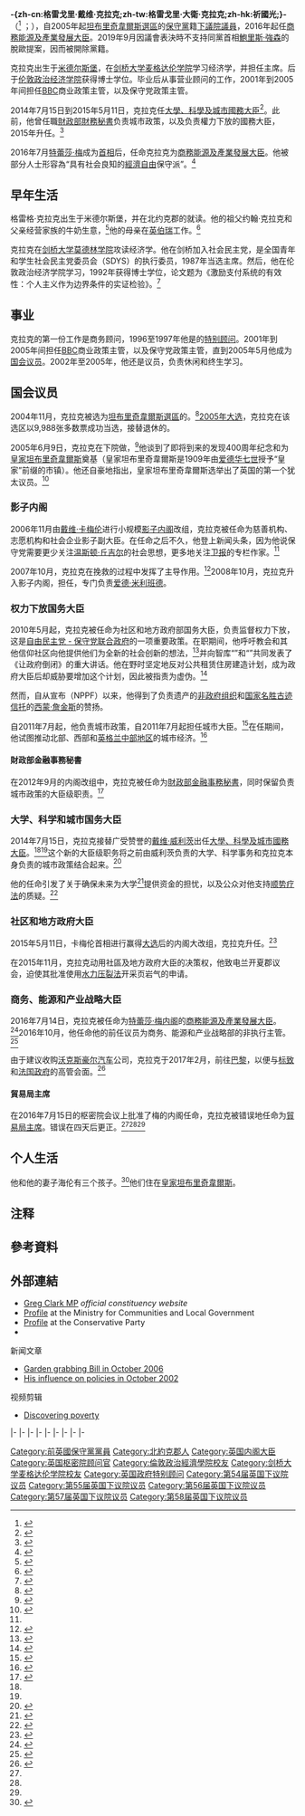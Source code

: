 {{not|克拉克·格雷格}}
{{NoteTA
|G1=PoliticiansUK
|G2=UK Government
|1=zh-cn:格雷格·克拉克;zh-tw:格雷格·克拉克;zh-hk:祈國光;
|2=zh-cn:戴维·卡梅伦;zh-hk:甘民樂;
|3=zh:克拉克;zh-hk:祈國光;
}}
{{Infobox officeholder
|name             = 格雷格·克拉克 <small>閣下<br/>The Rt Hon. Greg Clark {{post-nominals|country=GBR|MP}}
|image            = Official portrait of Greg Clark crop 2.jpg
|office           = [[商務能源及產業發展大臣|商務能源及產業發展大臣]]
|monarch          = [[伊利沙伯二世|伊利沙伯二世]]
|primeminister    = [[文翠珊|文翠珊]]
|term_start       = 2016年7月14日
|term_end         = 2019年7月24日
|predecessor      = [[萨吉德·贾伟德|萨吉德·贾伟德]]{{small|（商業創新及技能）}}<br>[[安珀·路德|安珀·路德]]{{small|（{{le|能源及氣候變化大臣|Secretary of State for Energy and Climate Change|能源及氣候變化}}）}}
|successor        = [[利雅華|利雅華]]
|office1          = [[貿易局主席|貿易局主席]]{{efn-lg|枢密院的错误任命4天后才被纠正。<ref name="auto">{{cite news|last1=May|first1=Callum|title=Minister Greg Clark was briefly given wrong job|url=http://www.bbc.co.uk/news/uk-politics-36869726|accessdate=22 July 2016|publisher=BBC News|date=22 July 2016|archive-date=2016-07-24|archive-url=https://web.archive.org/web/20160724033143/http://www.bbc.co.uk/news/uk-politics-36869726|dead-url=no}}</ref><ref name="auto1">{{cite web|last1=Tilbrook|first1=Richard|title=Business Transacted and Orders Approved at the Privy Council Held by the Queen at Buckingham Palace on 15th July 2016|url=https://privycouncil.independent.gov.uk/wp-content/uploads/2016/07/List-of-Business-15-July-2016.pdf|publisher=Privy Council Office|accessdate=22 July 2016|format=PDF|date=15 July 2016|archive-date=2017-01-03|archive-url=https://web.archive.org/web/20170103052824/https://privycouncil.independent.gov.uk/wp-content/uploads/2016/07/List-of-Business-15-July-2016.pdf|dead-url=no}}</ref><ref name="auto2">{{cite web|last1=Tilbrook|first1=Richard|title=Business Transacted and Orders Approved at the Privy Council Held by the Queen at Buckingham Palace on 19th July 2016|url=https://privycouncil.independent.gov.uk/wp-content/uploads/2016/07/2016-07-19-List-of-business.pdf|publisher=Privy Council Office|accessdate=22 July 2016|format=PDF|date=19 July 2016|archive-date=2017-01-03|archive-url=https://web.archive.org/web/20170103053105/https://privycouncil.independent.gov.uk/wp-content/uploads/2016/07/2016-07-19-List-of-business.pdf|dead-url=no}}</ref>}}
|monarch1         = [[伊利沙伯二世|伊利沙伯二世]]
|primeminister1   = [[戴维·卡梅伦|戴维·卡梅伦]]
|term_start1      = 2016年7月14日
|term_end1        = 2016年7月19日
|predecessor1     = [[萨吉德·贾伟德|萨吉德·贾伟德]]
|successor1       = [[利亚姆·福克斯|利亚姆·福克斯]]
|office2          = [[房屋、社區及地方政府事務大臣|社區及地方政府大臣]]
|monarch2       = [[伊利沙伯二世|伊利沙伯二世]]
|primeminister2   = [[戴维·卡梅伦|戴维·卡梅伦]]
|term_start2      = 2015年5月11日
|term_end2        = 2016年7月14日
|predecessor2     = [[白高志|埃里克·皮克爾斯]]
|successor2       = [[萨吉德·贾伟德|萨吉德·贾伟德]]
|office3          = [[大學國務大臣|大學、科學及城市國務大臣]]
|monarch3         = [[伊利沙伯二世|伊利沙伯二世]]
|primeminister3   = [[戴维·卡梅伦|戴维·卡梅伦]]
|1blankname3      = 大臣
|1namedata3       = [[温斯·凯博|温斯·凯博]]
|term_start3      = 2014年7月15日
|term_end3        = 2015年5月11日
|predecessor3     = [[韋力生|韋力生]]
|successor3       = [[約·約翰遜|約·約翰遜]]{{small|（大學及科學）}}
|office4          = [[內閣辦公室|城市及憲法國務大臣]]
|monarch4         = [[伊利沙伯二世|伊利沙伯二世]]
|primeminister4   = [[戴维·卡梅伦|戴维·卡梅伦]]
|1blankname4      = 大臣
|1namedata4       = [[弗朗西斯·莫德|弗朗西斯·莫德]]
|term_start4      = 2013年10月7日
|term_end4        = 2015年5月11日
|predecessor4     = {{le|克洛依·史密斯|Chloe Smith}}{{small|（政治及憲法改革）}}
|successor4       = 懸空
|office5          = [[財政部金融事務秘書|財政部金融事務秘書]]
|monarch5         = [[伊利沙伯二世|伊利沙伯二世]]
|primeminister5   = [[戴维·卡梅伦|戴维·卡梅伦]]
|1blankname5      = 大臣
|1namedata5       = [[乔治·奥斯本|乔治·奥斯本]]
|term_start5      = 2012年9月4日
|term_end5        = 2013年10月7日
|predecessor5     = {{le|馬克·霍班|Mark Hoban}}
|successor5       = [[萨吉德·贾伟德|萨吉德·贾伟德]]
|office6          = {{le|社區及地方政府部|Department for Communities and Local Government|權力下放國務大臣}}
|monarch6         = [[伊利沙伯二世|伊利沙伯二世]]
|primeminister6   = [[戴维·卡梅伦|戴维·卡梅伦]]
|1blankname6      = 大臣
|1namedata6       = [[埃里克·皮克尔斯|埃里克·皮克尔斯]]
|term_start6      = 2010年5月13日
|term_end6        = 2012年9月4日
|predecessor6     = 職位創設
|successor6       = [[尼古拉斯·博爾斯|尼古拉斯·博爾斯]]
|office7          = {{le|影子內閣能源及氣候變化大臣|Shadow Secretary of State for Energy and Climate Change}}
|leader7          = [[戴维·卡梅伦|戴维·卡梅伦]]
|1blankname7      = 专门负责
|1namedata7       = [[爱德·米利班德|爱德·米利班德]]
|term_start7      = 2008年10月6日
|term_end7        = 2010年5月11日
|predecessor7     = 職位創設
|successor7       = [[文立彬|文立彬]]
|office8          = [[坦布里奇韋爾斯_(英國國會選區)|坦布里奇韋爾斯選區]]<br>[[國會議員|下議院議員]]
|term_start8      = 2005年5月5日
|term_end8        = 
|predecessor8     = {{le|阿奇·諾曼|Archie Norman}}
|successor8       = 
|majority8        = 15,576（30.9%）
|birth_date       = {{birth date and age|1967|8|28|df=y}}
|birth_place      = {{UK}}[[北約克郡|北約克郡]][[米德爾斯堡|米德爾斯堡]]
|death_date       = 
|death_place      = 
|party            = 社会民主党{{small|(1988年之前)}}<br />[[保守黨_(英國)|保守黨]]{{small|(1988年之后)}}
|spouse           = 海倫（Helen Clark）
|alma_mater       = [[剑桥大学莫德林学院|剑桥大学莫德林学院]]<br>[[倫敦政治經濟學院|倫敦政治經濟學院]]
|religion         = [[罗马天主教|罗马天主教]] <ref>List of Catholic MPs<br>http://www.thetablet.co.uk/news/2380/0/fall-in-number-of-catholic-mps-in-the-house-of-commons-ahead-of-landmark-debate-on-assisted-dying {{Wayback|url=http://www.thetablet.co.uk/news/2380/0/fall-in-number-of-catholic-mps-in-the-house-of-commons-ahead-of-landmark-debate-on-assisted-dying |date=20171011221150 }}</ref>
|website          = [http://www.gregclark.org 官方網站]
}}

'''-{zh-cn:格雷戈里·戴维·克拉克;zh-tw:格雷戈里·大衛·克拉克;zh-hk:祈國光;}-'''（{{lang-en|Gregory David Clark}}<ref>{{London Gazette |issue=59418 |date=13 May 2010 |startpage=8743}}</ref> {{post-nominals|country=GBR|size=100%|PC|MP}}；{{bd|1967年|8月28日||catIdx=C}}），自2005年起[[坦布里奇韋爾斯_(英國國會選區)|坦布里奇韋爾斯選區]]的[[保守黨_(英國)|保守黨]]籍[[國會議員|下議院議員]]，2016年起任[[商務能源及產業發展大臣|商務能源及產業發展大臣]]。2019年9月因議會表決時不支持同黨首相[[鮑里斯·強森|鮑里斯·強森]]的脫歐提案，因而被開除黨籍。

克拉克出生于[[米德尔斯堡|米德尔斯堡]]，在[[剑桥大学麦格达伦学院|剑桥大学麦格达伦学院]]学习经济学，并担任{{le|剑桥大学学生社会民主党|Cambridge Student Liberal Democrats}}主席。后于[[伦敦政治经济学院|伦敦政治经济学院]]获得博士学位。毕业后从事营业顾问的工作，2001年到2005年间担任[[BBC|BBC]]商业政策主管，以及保守党政策主管。

2014年7月15日到2015年5月11日，克拉克任[[大學國務大臣|大學、科學及城市國務大臣]]<ref name=science_minister>{{cite news |url=http://www.bbc.co.uk/news/uk-politics-28302487 |title=Michael Gove moved to chief whip in cabinet reshuffle |publisher=[[BBC_News|BBC News]] |date=15 July 2014 |accessdate=15 July 2014 |archive-date=2015-04-19 |archive-url=https://web.archive.org/web/20150419114640/http://www.bbc.co.uk/news/uk-politics-28302487 |dead-url=no }}</ref>。此前，他曾任職[[財政部財務秘書|財政部財務秘書]]负责城市政策，以及{{le|社區及地方政府部|Department for Communities and Local Government}}负责權力下放的國務大臣，2015年升任{{le|社區及地方政府大臣|Secretary of State for Communities and Local Government}}。<ref>{{cite web|url=https://www.gov.uk/government/ministers|title=Ministers - GOV.UK|publisher=|accessdate=2015-05-20|archive-date=2015-06-02|archive-url=https://web.archive.org/web/20150602172357/https://www.gov.uk/government/ministers|dead-url=no}}</ref>

2016年7月[[特蕾莎·梅|特蕾莎·梅]]成为[[英国首相|首相]]后，任命克拉克为[[商務能源及產業發展大臣|商務能源及產業發展大臣]]。他被部分人士形容為“具有社会良知的[[經濟自由主義|經濟自由]]保守派”。<ref name="autogenerated1">{{cite news |author= |url=http://www.ft.com/cms/s/0/19dff8ce-2089-11df-bf2d-00144feab49a.html |title=A Conservative Who’s Who |newspaper=[[Financial_Times|Financial Times]] |date=10 May 2010 |accessdate=15 July 2014 |archive-date=2010-05-10 |archive-url=https://web.archive.org/web/20100510014817/http://www.ft.com/cms/s/0/19dff8ce-2089-11df-bf2d-00144feab49a.html |dead-url=no }}</ref>

== 早年生活 ==

格雷格·克拉克出生于米德尔斯堡，并在北约克郡的{{le|南岸 (北约克郡)|South Bank, North Yorkshire|南岸}}{{le|圣彼得罗马天主教学校|St Peter's Catholic Voluntary Academy}}就读。他的祖父约翰·克拉克和父亲经营家族的牛奶生意，<ref>{{cite web |url=http://www.platform10.org/2012/04/greg-clark-mp-from-middlesbrough-to-minister-for-giving-power-to-the-people |title=Greg Clark MP – From Middlesbrough to Minister for Giving Power to the People |publisher=Platform 10 |date=20 April 2012 |accessdate=15 July 2014 |deadurl=yes |archiveurl=https://web.archive.org/web/20140726134831/http://www.platform10.org/2012/04/greg-clark-mp-from-middlesbrough-to-minister-for-giving-power-to-the-people/ |archivedate=2014年7月26日 }}</ref>他的母亲在[[英伯瑞|英伯瑞]]工作。<ref>{{cite web |url=http://conservativehome.blogs.com/interviews/2010/04/paul-goodman-interviews-greg-clark.html |title=Paul Goodman interviews Greg Clark |publisher=[[Conservative_Home|Conservative Home]] |date=1 April 2010 |accessdate=15 July 2014 |archive-date=2014-07-20 |archive-url=https://web.archive.org/web/20140720013219/http://conservativehome.blogs.com/interviews/2010/04/paul-goodman-interviews-greg-clark.html |dead-url=no }}</ref>

克拉克在[[剑桥大学莫德林学院|剑桥大学莫德林学院]]攻读经济学。他在剑桥加入社会民主党，是全国青年和学生社会民主党委员会（SDYS）的执行委员，1987年当选{{le|剑桥大学学生社会民主党|Cambridge Student Liberal Democrats}}主席。然后，他在伦敦政治经济学院学习，1992年获得博士学位，论文题为《激励支付系统的有效性：个人主义作为边界条件的实证检验》。<ref>{{cite web|url=http://librarysearch.lse.ac.uk/primo_library/libweb/action/dlDisplay.do?vid=44LSE_VU1&search_scope=default_scope&docId=44LSE_ALMA_DS21114481890002021&fn=permalink|title=The effectiveness of incentive payment systems: an empirical test of individualism as a boundary condition.|first=David Gregory|last=Clark|date=1 January 1992|publisher=PhD thesis 1992 LSE|via=librarysearch.lse.ac.uk|accessdate=2017-04-18|archive-date=2018-11-06|archive-url=https://web.archive.org/web/20181106190536/http://librarysearch.lse.ac.uk/primo_library/libweb/action/dlDisplay.do?vid=44LSE_VU1&search_scope=default_scope&docId=44LSE_ALMA_DS21114481890002021&fn=permalink|dead-url=no}}</ref>

== 事业 ==

克拉克的第一份工作是商务顾问，1996至1997年他是{{le|贸易和工业大臣|Secretary of State for Business, Energy and Industrial Strategy}}{{le|伊恩·兰|Ian Lang, Baron Lang of Monkton}}的[[特别顾问|特别顾问]]。2001年到2005年间担任[[BBC|BBC]]商业政策主管，以及保守党政策主管，直到2005年5月他成为[[英国国会议员|国会议员]]。2002年至2005年，他还是{{le|威斯敏斯特市议会|Westminster City Council}}议员，负责休闲和终生学习。

== 国会议员 ==

2004年11月，克拉克被选为[[坦布里奇韋爾斯_(英國國會選區)|坦布里奇韋爾斯選區]]的{{le|潜在候选人|Prospective parliamentary candidate}}。<ref>{{cite web|url=http://www.kentonline.co.uk/tunbridge-wells/news/tories-pick-general-election-can-a15934/|title=Tories pick general election candidate|publisher=kentonline.co.uk|date=3 December 2004|accessdate=26 December 2016|archive-date=2016-12-26|archive-url=https://web.archive.org/web/20161226223001/http://www.kentonline.co.uk/tunbridge-wells/news/tories-pick-general-election-can-a15934/|dead-url=no}}</ref>[[2005年英国大选|2005年大选]]，克拉克在该选区以9,988张多数票成功当选，接替退休的{{le|阿奇·諾曼|Archie Norman}}。

2005年6月9日，克拉克在下院做{{le|首次发言|Maiden speech}}，<ref>{{cite web|url=http://www.publications.parliament.uk/pa/cm200506/cmhansrd/cm050609/debtext/50609-21.htm#50609-21_spnew2 |accessdate=5 February 2016 |deadurl=yes |archiveurl=https://web.archive.org/web/20070311144430/http://www.publications.parliament.uk/pa/cm200506/cmhansrd/cm050609/debtext/50609-21.htm |archivedate=11 March 2007 |title=9 Jun 2005 : Column 1440 }}</ref>他谈到了即将到来的{{le|达德利·诺斯男爵|Dudley North, 3rd Baron North}}发现{{le|铁泉|Chalybeate}}400周年纪念和为[[皇家唐桥井|皇家坦布里奇韋爾斯]]奠基（皇家坦布里奇韋爾斯是1909年由[[爱德华七世|爱德华七世]]授予“皇家”前缀的市镇）。他还自豪地指出，皇家坦布里奇韋爾斯选举出了英国的第一个犹太议员。<ref>{{cite web|url=http://www.theyworkforyou.com/debate/?id=2005-06-09a.1440.0|title=Greg Clark maiden speech|publisher=theyworkforyou.com|date=9 June 2005|accessdate=4 August 2012|archive-date=2014-07-22|archive-url=https://web.archive.org/web/20140722083619/http://www.theyworkforyou.com/debate/?id=2005-06-09a.1440.0|dead-url=no}}</ref>

=== 影子内阁 ===

2006年11月由[[戴维·卡梅伦|戴维·卡梅伦]]进行小规模[[官方反對黨影子內閣_(英國)|影子内阁]]改组，克拉克被任命为慈善机构、志愿机构和社会企业影子副大臣。在任命之后不久，他登上新闻头条，因为他说保守党需要更少关注[[温斯顿·丘吉尔|温斯顿·丘吉尔]]的社会思想，更多地关注[[卫报|卫报]]的专栏作家{{le|柏莉·汤因比|Polly Toynbee}}。<ref name="autogenerated1"/>

2007年10月，克拉克在挽救{{le|坦布里奇韋爾斯顺势疗法医院|Tunbridge Wells Homeopathic Hospital}}的过程中发挥了主导作用。<ref>{{cite web|title=Postcode lottery for homeopathic treatment|url=http://www.kentnews.co.uk/news/postcode_lottery_for_homeopathic_treatment_1_1033474|work=[[Kent_News|Kent News]]|accessdate=16 July 2014|date=12 October 2007|deadurl=yes|archiveurl=https://web.archive.org/web/20140722150027/http://www.kentnews.co.uk/news/postcode_lottery_for_homeopathic_treatment_1_1033474|archivedate=2014年7月22日|df=}}</ref>2008年10月，克拉克升入影子内阁，担任{{le|影子能源和气候变化大臣|Secretary of State for Energy and Climate Change}}，专门负责[[爱德·米利班德|爱德·米利班德]]。

=== 权力下放国务大臣 ===

2010年5月起，克拉克被任命为社区和地方政府部国务大臣，负责监督权力下放，这是[[第一次戴维·卡梅伦内阁|自由民主党 - 保守党联合政府]]的一项重要政策。在职期间，他呼吁教会和其他信仰社区向他提供他们为全新的社会创新的想法，<ref>{{cite news |first=Greg |last=Clark |url=http://www.catholicherald.co.uk/commentandblogs/2010/07/30/it%e2%80%99s-time-for-government-to-stop-getting-in-your-way/ |title=It's time for Government to stop getting in your way |newspaper=[[Catholic_Herald|Catholic Herald]] |date=30 July 2010 |accessdate=15 July 2014 |archive-url=https://web.archive.org/web/20160527051012/http://www.catholicherald.co.uk/commentandblogs/2010/07/30/it%E2%80%99s-time-for-government-to-stop-getting-in-your-way/ |archive-date=2016-05-27 |dead-url=yes }}</ref>并向智库“{{le|中央论坛|CentreForum}}”和“{{le|政策交流|Policy Exchange}}”共同发表了《让政府倒闭》的重大讲话。他在野时坚定地反对公共租赁住房建造计划，成为政府大臣后却威胁要增加这个计划，因此被指责为虚伪。<ref>{{cite news |author=Countryside |url=http://www.telegraph.co.uk/earth/countryside/8720274/Rural-Britain-prepares-for-the-bulldozers.html |title=Rural Britain prepares for the bulldozers |newspaper=[[The_Daily_Telegraph|The Telegraph]] |date=24 August 2011 |accessdate=15 July 2014 |archive-date=2014-04-16 |archive-url=https://web.archive.org/web/20140416182750/http://www.telegraph.co.uk/earth/countryside/8720274/Rural-Britain-prepares-for-the-bulldozers.html |dead-url=no }}</ref>

然而，自从宣布{{le|国家规划政策框架|National Planning Policy Framework}}（NPPF）以来，他得到了负责遗产的[[非政府组织|非政府组织]]和[[国家名胜古迹信托|国家名胜古迹信托]]的[[西蒙·詹金斯|西蒙·詹金斯]]的赞扬。

自2011年7月起，他负责城市政策，自2011年7月起担任城市大臣。<ref>{{cite news|first=Kate|last=McCann|url=https://www.theguardian.com/local-government-network/2011/jul/20/greg-clark-appointed-minister-for-cities|title=Greg Clark appointed minister for cities|newspaper=[[The_Guardian|The Guardian]]|date=20 July 2011|accessdate=15 July 2014|archive-date=2017-05-24|archive-url=https://web.archive.org/web/20170524215825/https://www.theguardian.com/local-government-network/2011/jul/20/greg-clark-appointed-minister-for-cities|dead-url=no}}</ref>在任期间，他试图推动北部、西部和[[英格兰中部地区|英格兰中部地区]]的城市经济。<ref>{{cite news |last=Clark |first=Greg |url=https://www.theguardian.com/uk/the-northerner/2011/dec/09/cities-deal-greg-clark-nick-clegg-mayors |title=A genuine New Deal is on offer for cities which take up our challenge |newspaper=[[The_Guardian|The Guardian]] |date=9 December 2011 |accessdate=15 July 2014 |archive-date=2017-04-18 |archive-url=https://web.archive.org/web/20170418165410/https://www.theguardian.com/uk/the-northerner/2011/dec/09/cities-deal-greg-clark-nick-clegg-mayors |dead-url=no }}</ref>{{third-party-inline|date=2014年7月}}

==== 財政部金融事務秘書 ====

在2012年9月的内阁改组中，克拉克被任命为[[財政部金融事務秘書|財政部金融事務秘書]]，同时保留负责城市政策的大臣级职责。<ref>{{cite web|url=http://www.gregclark.org/about-greg/|title=Greg Clark – About Greg|work=gregclark.org|accessdate=2017-04-18|archive-date=2017-04-19|archive-url=https://web.archive.org/web/20170419060437/http://www.gregclark.org/about-greg|dead-url=no}}</ref>

=== 大学、科学和城市国务大臣 ===

2014年7月15日，克拉克接替广受赞誉的[[戴维·威利茨|戴维·威利茨]]出任[[大學國務大臣|大學、科學及城市國務大臣]]。<ref name=science_minister/><ref name=ghosh_appointment/>这个新的大臣级职务将之前由威利茨负责的大学、科学事务和克拉克本身负责的城市政策结合起来。<ref>{{cite news|last1=Watt|first1=Nicholas|last2=Wintour|first2=Patrick|title=Michael Gove demoted to chief whip as Cameron shows no sentimentality|url=https://www.theguardian.com/politics/2014/jul/15/michael-gove-chief-whip-david-cameron-reshuffle-cabinet|accessdate=15 July 2014|work=[[The_Guardian|The Guardian]]|date=15 July 2014|archive-date=2016-06-10|archive-url=https://web.archive.org/web/20160610002453/http://www.theguardian.com/politics/2014/jul/15/michael-gove-chief-whip-david-cameron-reshuffle-cabinet|dead-url=no}}</ref>

他的任命引发了关于确保未来为大学<ref>{{cite news|last1=Shaw|first1=Claire|last2=Ratcliffe|first2=Rebecca|title=Greg Clark appointed universities and science minister|url=https://www.theguardian.com/higher-education-network/blog/2014/jul/15/greg-clark-replaces-david-willetts-new-universities-science-minister-reaction|accessdate=15 July 2014|work=[[The_Guardian|The Guardian]]|date=15 July 2014|archive-date=2017-04-18|archive-url=https://web.archive.org/web/20170418165148/https://www.theguardian.com/higher-education-network/blog/2014/jul/15/greg-clark-replaces-david-willetts-new-universities-science-minister-reaction|dead-url=no}}</ref>提供资金的担忧，以及公众对他支持[[顺势疗法|顺势疗法]]的质疑。<ref name=ghosh_appointment>{{cite news|last1=Ghosh|first1=Pallab|authorlink1=Pallab Ghosh|title=Science minister has tough job to follow|url=http://www.bbc.co.uk/news/science-environment-28317883|accessdate=15 July 2014|publisher=[[BBC_News|BBC News]]|date=15 July 2014|archive-date=2017-08-06|archive-url=https://web.archive.org/web/20170806190720/http://www.bbc.co.uk/news/science-environment-28317883|dead-url=no}}</ref>

=== 社区和地方政府大臣 ===

2015年5月11日，卡梅伦首相进行赢得[[2015年英国大选|大选]]后的内阁大改组，克拉克升任{{le|社區及地方政府大臣|Secretary of State for Communities and Local Government}}。<ref>{{cite web|title=Secretary of State for Communities and Local Government The Rt Hon Greg Clark MP|url=https://www.gov.uk/government/people/greg-clark|publisher=gov.uk|date=11 May 2015|accessdate=11 May 2015|archive-date=2017-05-09|archive-url=https://web.archive.org/web/20170509172818/https://www.gov.uk/government/people/greg-clark|dead-url=no}}</ref>

在2015年11月，克拉克动用社區及地方政府大臣的决策权，他致电兰开夏郡议会，迫使其批准{{le|夸德里拉资源公司|Cuadrilla Resources}}使用[[水力压裂|水力压裂法]]开采页岩气的申请。{{citation needed|date=July 2016}}

=== 商务、能源和产业战略大臣 ===

2016年7月14日，克拉克被任命为[[特蕾莎·梅内阁|特蕾莎·梅内阁]]的[[商務能源及產業發展大臣|商務能源及產業發展大臣]]。<ref>{{cite news|title=May adds energy policy to Business department|url=http://www.bbc.co.uk/news/business-36798836|accessdate=22 July 2016|work=BBC News|publisher=BBC News|date=14 July 2016|archive-date=2016-10-17|archive-url=https://web.archive.org/web/20161017175359/http://www.bbc.co.uk/news/business-36798836|dead-url=no}}</ref>2016年10月，他任命他的前任议员{{le|阿奇·諾曼|Archie Norman}}为商务、能源和产业战略部的非执行主管。<ref>{{cite web|url=https://www.gov.uk/government/news/business-secretary-appoints-archie-norman-as-lead-non-executive-board-member|title=Business Secretary appoints Archie Norman as Lead Non-Executive Board Member|publisher=www.gov.uk|date=3 October 2016|accessdate=2017-04-18|archive-date=2016-12-26|archive-url=https://web.archive.org/web/20161226145207/https://www.gov.uk/government/news/business-secretary-appoints-archie-norman-as-lead-non-executive-board-member|dead-url=no}}</ref>

由于建议收购[[佛賀汽車|沃克斯豪尔汽车]]公司，克拉克于2017年2月，前往[[巴黎|巴黎]]，以便与[[標緻汽車|标致]]和[[法国政府|法国政府]]的高管会面。<ref>{{cite web|url=http://www.independent.co.uk/news/business/comment/vauxhall-dead-peugeot-chrysler-car-company-uk-motorist-a7580476.html|title=Don't bother reading further – Vauxhall is dead|publisher=www.independent.co.uk|date=14 February 2017|accessdate=16 February 2017|archive-date=2017-03-02|archive-url=https://web.archive.org/web/20170302175221/http://www.independent.co.uk/news/business/comment/vauxhall-dead-peugeot-chrysler-car-company-uk-motorist-a7580476.html|dead-url=no}}</ref>

==== 貿易局主席 ====

在2016年7月15日的枢密院会议上批准了梅的内阁任命，克拉克被错误地任命为[[貿易局主席|貿易局主席]]。错误在四天后更正。<ref name="auto"/><ref name="auto1"/><ref name="auto2"/>

== 个人生活 ==

他和他的妻子海伦有三个孩子。<ref>{{cite news|last1=Merrick|first1=Jane|title=Greg Clark: Global warming is not on our back burner|url=http://www.independent.co.uk/news/people/profiles/greg-clark-global-warming-is-not-on-our-back-burner-1797308.html|accessdate=20 March 2015|work=Independent|date=4 October 2009|archive-date=2017-01-26|archive-url=https://web.archive.org/web/20170126135600/http://www.independent.co.uk/news/people/profiles/greg-clark-global-warming-is-not-on-our-back-burner-1797308.html|dead-url=no}}</ref>他们住在[[皇家唐桥井|皇家坦布里奇韋爾斯]]。

== 注释 ==
{{notelist-lg}}

==參考資料==
{{Reflist|30em}}

==外部連結==
*[http://www.gregclark.org Greg Clark MP] {{Wayback|url=http://www.gregclark.org/ |date=20170503060655 }} ''official constituency website''
*[https://web.archive.org/web/20100518164105/http://www.communities.gov.uk/profiles/corporate/gregclark Profile] at the Ministry for Communities and Local Government
*[https://web.archive.org/web/20110925200540/http://www.conservatives.com/People/Members_of_Parliament/Clark_Greg.aspx Profile] at the Conservative Party
*{{UK MP links | parliament = greg-clark/1578 | hansard = <!-- mr-greg-clark --> | hansardcurr = 4758 | guardian = 9122/greg-clark | publicwhip = Greg_Clark | theywork = greg_clark | record = Greg-Clark/Tunbridge-Wells/102 | bbc = 40488.stm | journalisted = greg-clark }}
;新闻文章
* [http://news.bbc.co.uk/1/hi/england/kent/6071046.stm Garden grabbing Bill in October 2006] {{Wayback|url=http://news.bbc.co.uk/1/hi/england/kent/6071046.stm |date=20210528232249 }}
* [http://news.bbc.co.uk/1/hi/uk_politics/2312539.stm His influence on policies in October 2002] {{Wayback|url=http://news.bbc.co.uk/1/hi/uk_politics/2312539.stm |date=20040705083933 }}
;视频剪辑
* [https://www.youtube.com/watch?v=DlyHflnaDG8 Discovering poverty] {{Wayback|url=https://www.youtube.com/watch?v=DlyHflnaDG8 |date=20170811060946 }}

{{s-start}}
{{s-par|uk}}
{{s-bef|before={{le|阿奇·諾曼|Archie Norman}}}}
{{s-ttl|title=英國下議院[[坦布里奇韋爾斯_(英國國會選區)|坦布里奇韋爾斯議員]]|years=[[2005年英國大選|2005年]]－}}
{{s-inc}}
|-
{{s-off}}
{{s-new|rows=2|職位創設}}
{{s-ttl|title={{le|影子內閣能源及氣候變化大臣|Shadow Secretary of State for Energy and Climate Change}}|years=2008年－2010年}}
{{s-aft|after=[[文立彬|文立彬]]}}
|-
{{s-ttl|title={{le|社區及地方政府部|Department for Communities and Local Government|權力下放國務大臣}}|years=2010年－2012年}}
{{s-aft|after=[[尼古拉斯·博爾斯|尼古拉斯·博爾斯]]}}
|-
{{s-bef|before={{le|馬克·霍班|Mark Hoban}}}}
{{s-ttl|title=[[財政部金融事務秘書|財政部金融事務秘書]]|years=2012年－2013年}}
{{s-aft|after=[[萨吉德·贾伟德|萨吉德·贾伟德]]}}
|-
{{s-bef|before={{le|克洛依·史密斯|Chloe Smith}}|as=政治和憲法改革政務次官}}
{{s-ttl|title=[[內閣辦公室|城市及憲法國務大臣]]|years=2013年－2015年}}
{{s-vacant|懸空}}
|-
{{s-bef|before=[[韋力生|韋力生]]}}
{{s-ttl|title=[[大學國務大臣|大學、科學及城市國務大臣]]|years=2014年－2015年}}
{{s-aft|after=[[喬·詹森|喬·詹森]]|as=大學及科學國務大臣}}
|-
{{s-bef|before=[[白高志|埃里克·皮克爾斯]]}}
{{s-ttl|title={{le|社區及地方政府大臣|Secretary of State for Communities and Local Government}}|years=2015年－2016年}}
{{s-aft|after=[[萨吉德·贾伟德|萨吉德·贾伟德]]}}
|-
{{s-bef|before=[[萨吉德·贾伟德|萨吉德·贾伟德]]}}
{{s-ttl|title=[[貿易局主席|貿易局主席]]|years=2016年}}
{{s-aft|after=[[利亚姆·福克斯|利亚姆·福克斯]]}}
|-
{{s-bef|before=[[萨吉德·贾伟德|萨吉德·贾伟德]]|as=商業創新及技能大臣}}
{{s-ttl|rows=2|title=[[商務能源及產業發展大臣|商務能源及產業發展大臣]]|years=2016年－2019年}}
{{s-inc|rows=2}}
|-
{{s-bef|before=[[安珀·路德|安珀·路德]]|as={{le|能源及氣候變化大臣|Secretary of State for Energy and Climate Change}}}}
{{s-end}}

{{戴维·卡梅伦影子内阁}}
{{戴维·卡梅伦内阁}}
{{特蕾莎·梅内阁}}

{{DEFAULTSORT:Clark, Greg}}

[[Category:前英國保守黨黨員|Category:前英國保守黨黨員]]
[[Category:北約克郡人|Category:北約克郡人]]
[[Category:英国内阁大臣|Category:英国内阁大臣]]
[[Category:英国枢密院顾问官|Category:英国枢密院顾问官]]
[[Category:倫敦政治經濟學院校友|Category:倫敦政治經濟學院校友]]
[[Category:剑桥大学麦格达伦学院校友|Category:剑桥大学麦格达伦学院校友]]
[[Category:英国政府特别顾问|Category:英国政府特别顾问]]
[[Category:第54届英国下议院议员|Category:第54届英国下议院议员]]
[[Category:第55届英国下议院议员|Category:第55届英国下议院议员]]
[[Category:第56届英国下议院议员|Category:第56届英国下议院议员]]
[[Category:第57届英国下议院议员|Category:第57届英国下议院议员]]
[[Category:第58届英国下议院议员|Category:第58届英国下议院议员]]